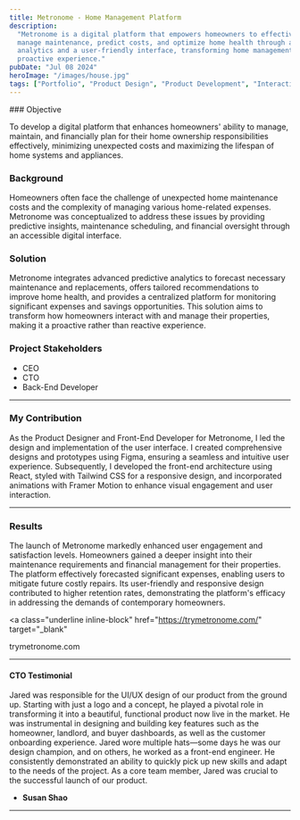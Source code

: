 ```yaml
---
title: Metronome - Home Management Platform
description:
  "Metronome is a digital platform that empowers homeowners to effectively
  manage maintenance, predict costs, and optimize home health through advanced
  analytics and a user-friendly interface, transforming home management into a
  proactive experience."
pubDate: "Jul 08 2024"
heroImage: "/images/house.jpg"
tags: ["Portfolio", "Product Design", "Product Development", "Interactions"]
---
```



<Narrow>
### Objective

To develop a digital platform that enhances homeowners' ability to manage,
maintain, and financially plan for their home ownership responsibilities
effectively, minimizing unexpected costs and maximizing the lifespan of home
systems and appliances.

### Background

Homeowners often face the challenge of unexpected home maintenance costs and the
complexity of managing various home-related expenses. Metronome was
conceptualized to address these issues by providing predictive insights,
maintenance scheduling, and financial oversight through an accessible digital
interface.

### Solution

Metronome integrates advanced predictive analytics to forecast necessary
maintenance and replacements, offers tailored recommendations to improve home
health, and provides a centralized platform for monitoring significant expenses
and savings opportunities. This solution aims to transform how homeowners
interact with and manage their properties, making it a proactive rather than
reactive experience.

### Project Stakeholders

- CEO
- CTO
- Back-End Developer

---

### My Contribution

As the Product Designer and Front-End Developer for Metronome, I led the design
and implementation of the user interface. I created comprehensive designs and
prototypes using Figma, ensuring a seamless and intuitive user experience.
Subsequently, I developed the front-end architecture using React, styled with
Tailwind CSS for a responsive design, and incorporated animations with Framer
Motion to enhance visual engagement and user interaction.

</Narrow>

<MediaGrid
  image1Src="/images/house.jpg"
  image1Alt="House"
  videoSrc="/videos/dashboard-one.mp4"
  videoPoster="/images/dashboard-demo-poster.png"
  videoSrc2="/videos/metronome-prototype.mp4"
  videoPoster2="/images/prototype-demo-poster.png"
/>

<Narrow>

---

### Results

The launch of Metronome markedly enhanced user engagement and satisfaction
levels. Homeowners gained a deeper insight into their maintenance requirements
and financial management for their properties. The platform effectively
forecasted significant expenses, enabling users to mitigate future costly
repairs. Its user-friendly and responsive design contributed to higher retention
rates, demonstrating the platform's efficacy in addressing the demands of
contemporary homeowners.

<a
  class="underline inline-block"
  href="https://trymetronome.com/"
  target="_blank"
>
  trymetronome.com
</a>

---

#### CTO Testimonial

Jared was responsible for the UI/UX design of our product from the ground up.
Starting with just a logo and a concept, he played a pivotal role in
transforming it into a beautiful, functional product now live in the market. He
was instrumental in designing and building key features such as the homeowner,
landlord, and buyer dashboards, as well as the customer onboarding experience.
Jared wore multiple hats—some days he was our design champion, and on others, he
worked as a front-end engineer. He consistently demonstrated an ability to
quickly pick up new skills and adapt to the needs of the project. As a core team
member, Jared was crucial to the successful launch of our product.

- **Susan Shao**

---

</Narrow>

